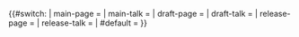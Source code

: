 <noinclude>{{Documentation}}</noinclude>
<includeonly>
{{#switch: {{{type|}}}
| main-page = {{Ambox|type=notice|text='''Main Page''': Latest release. Do not edit. (Except by PWG participants, for new releases.)}}
| main-talk = {{Ambox|type=caution|text='''Main Talk''': Talk page for Main Page. Do not edit. (Direct comments to Draft Talk)}}
| draft-page = {{Ambox|type=notice|text='''Draft Page''': Continually open work-in-progress page for proposed changes for the next release. Edits are welcome, after discussion on the Draft Talk page and/or during PWG meetings.}}
| draft-talk = {{Ambox|type=notice|text='''Draft Talk''': Continually open work-in-progress page for discussion of proposed changes for the next release. Edits are welcome, especially by users who are not otherwise PWG participators!}}
| release-page = {{Ambox|type=caution|text='''Release Page''': "Snapshot" page created for each release. Do not edit.}}
| release-talk = {{Ambox|type=caution|text='''Release Talk''': Talk page for an individual "snapshot" Release page. Do not edit. (Direct comments to Draft Talk)}}
| #default = {{Ambox|type=caution|text='''PWG Page''': Please specify the type parameter.}}
}}
</includeonly>
